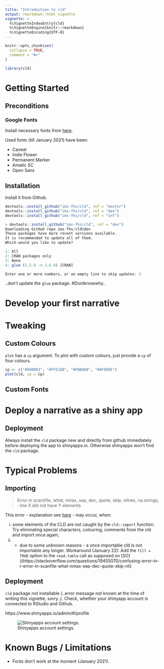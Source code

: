 ```yaml
---
title: "Introduction to cld"
output: rmarkdown::html_vignette
vignette: >
  %\VignetteIndexEntry{cld}
  %\VignetteEngine{knitr::rmarkdown}
  %\VignetteEncoding{UTF-8}
---
```


```r
knitr::opts_chunk$set(
  collapse = TRUE,
  comment = "#>"
)
```

```r
library(cld)
```

# Getting Started

## Preconditions

### Google Fonts

Install necessary fonts from [here](https://fonts.google.com/).

Used fonts (till January 2021) have been:

- Caveat
- Indie Flower
- Permanent Marker
- Amatic SC
- Open Sans

## Installation

Install it from Github.

```r
devtools::install_github("ims-fhs/cld", ref = "master")
devtools::install_github("ims-fhs/cld", ref = "dev")
devtools::install_github("ims-fhs/cld", ref = "snf")
```


```r
> devtools::install_github("ims-fhs/cld", ref = "dev")
Downloading GitHub repo ims-fhs/cld@dev
These packages have more recent versions available.
It is recommended to update all of them.
Which would you like to update?

1: All                         
2: CRAN packages only          
3: None                        
4: glue (1.5.0 -> 1.6.0) [CRAN]

Enter one or more numbers, or an empty line to skip updates: 3
```
..don't update the `glue` package. #Dontknowwhy..

# Develop your first narrative


# Tweaking

## Custom Colours

`plot` has a `cp` argument. To plot with custom colours, just provide a `cp` of four colours.

```r
cp <- c("#D9D0D3", "#FFE18B", "#FBBA00", "#0F0D0E")
plot(cld, cp = Cp)
```


## Custom Fonts

# Deploy a narrative as a shiny app

## Deployment

Always install the `cld` package new and directly from github immediately before deploying the app to shinyapps.io. Otherwise shinyapps won't find the `cld` package.

# Typical Problems

## Importing

> Error in scan(file, what, nmax, sep, dec, quote, skip, nlines, na.strings,  : 
  line X did not have Y elements

This error - explanation see [here](https://stackoverflow.com/questions/19455070/confusing-error-in-r-error-in-scanfile-what-nmax-sep-dec-quote-skip-nli) - may occur, when:

i) some elements of the CLD are not caught by the `cld::import` function. Try eliminating special characters, colouring, comments from the cld and import once again;
ii) - due to some unknown reasons - a once importable cld is not importable any longer. Workaround (January 22): Add the `fill = TRUE` option to the `read.table` call as supposed on [SO]((https://stackoverflow.com/questions/19455070/confusing-error-in-r-error-in-scanfile-what-nmax-sep-dec-quote-skip-nli)

## Deployment

`cld` package not installable (..error message not known at the time of writing this vignette, sorry..). Check, whether your shinyapp account is connected to RStudio and Github.

https://www.shinyapps.io/admin/#/profile

![Shinyapps account settings.](220105_pic_shinyapps_settings.png)

# Known Bugs / Limitations

- Fonts don't work at the moment (January 2021).
